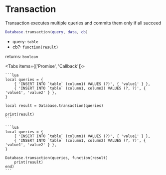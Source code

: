 
# Transaction
Transaction executes multiple queries and commits them only if all succeed

```lua
Database.transaction(query, data, cb)
```

- query: `table`
- cb?: `function(result)`

returns: `boolean`

<Tabs items={['Promise', 'Callback']}>
  <Tab>

    ```lua
    local queries = {
        { 'INSERT INTO `table` (column1) VALUES (?)', { 'value1' } },
        { 'INSERT INTO `table` (column1, column2) VALUES (?, ?)', { 'value1', 'value2' } },
    }

    local result = Database.transaction(queries)

    print(result)
    ```

  </Tab>
  <Tab>

    ```lua
    local queries = {
        { 'INSERT INTO `table` (column1) VALUES (?)', { 'value1' } },
        { 'INSERT INTO `table` (column1, column2) VALUES (?, ?)', { 'value1', 'value2' } },
    }

    Database.transaction(queries, function(result)
        print(result)
    end)
    ```

  </Tab>
</Tabs>